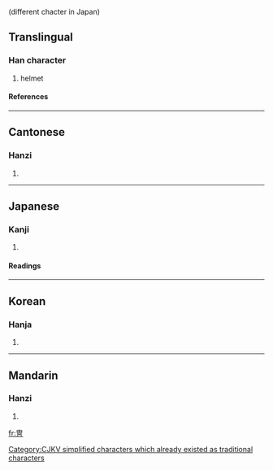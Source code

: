 {{see|胄}} (different chacter in Japan)

==Translingual==
===Han character===
{{Han char|rn=13|rad=冂|as=07|sn=9|four=5022<sub>7</sub>|canj=中田月 (LWB), X中田月 (XLWB)}}
# helmet
====References====
{{Han ref|kx=0129.200|dkj=01537|dj=0291.130|hdz=32059.090|uh=5191|ud=20881|bh=AB60|bd=43872}}
----
==Cantonese==
===Hanzi===
{{yue-hanzi|jyut=|y=jau6}}
# {{defn|Cantonese}}
----
==Japanese==
===Kanji===
{{ja-kanji|grade=|rs=冂07}}
# {{defn|Japanese}}
====Readings====
{{ja-readings|on=[[ちゅう]] (chū)|kun=[[かぶと]] (kabuto), [[よろい]] (yoroi)}}
----
==Korean==
===Hanja===
{{ko-hanja|hangeul=주|rv=ju|mr=chu}}
# {{defn|Korean}}


[[Category:CJKV simplified characters which already existed as traditional characters]]
----
==Mandarin==
===Hanzi===
{{cmn-hanzi|pin=[[mò]] (mo4), [[zhòu]] (zhou4)|wg=mo<sup>4</sup>, chou<sup>4</sup>}}
# {{defn|Mandarin}}

[[fr:冑]]